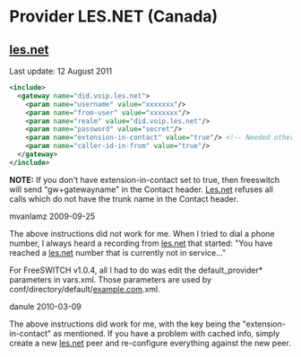 
# Provider LES.NET (Canada) 

 

## [les.net](http://les.net)

Last update: 12 August 2011

  
```xml
<include>
  <gateway name="did.voip.les.net">
    <param name="username" value="xxxxxxx"/>
    <param name="from-user" value="xxxxxxx"/>
    <param name="realm" value="did.voip.les.net"/>
    <param name="password" value="secret"/>
    <param name="extension-in-contact" value="true"/> <!-- Needed otherwise les.net refuses the call -->
    <param name="caller-id-in-from" value="true"/>
  </gateway>
</include> 
```

**NOTE:** If you don't have extension-in-contact set to true, then freeswitch will send "gw+gatewayname" in the Contact header. [Les.net](http://Les.net) refuses all calls which do not have the trunk name in the Contact header.

mvanlamz 2009-09-25

The above instructions did not work for me. When I tried to dial a phone number, I always heard a recording from [les.net](http://les.net) that started: "You have reached a [les.net](http://les.net) number that is currently not in service..."

For FreeSWITCH v1.0.4, all I had to do was edit the default\_provider\* parameters in vars.xml. Those parameters are used by conf/directory/default/[example.com](http://example.com).xml.

  
danule 2010-03-09

The above instructions did work for me, with the key being the "extension-in-contact" as mentioned. If you have a problem with cached info, simply create a new [les.net](http://les.net) peer and re-configure everything against the new peer.

  

